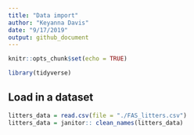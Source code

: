 ```yaml
---
title: "Data import"
author: "Keyanna Davis"
date: "9/17/2019"
output: github_document
---
```


```r
knitr::opts_chunk$set(echo = TRUE)

library(tidyverse)
```


## Load in a dataset
```r
litters_data = read.csv(file = "./FAS_litters.csv")
litters_data = janitor:: clean_names(litters_data)
```

